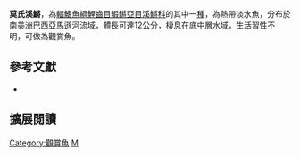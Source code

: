 {{Speciesbox 
| taxon = Moema piriana
| status = NE
| status_system = IUCN3.1
| authority =  [[Costa|Costa]], 1989
| synonyms = *''Trigonectes piriana, Costa, 1989''
}}
'''莫氏溪鱂'''，為[[輻鰭魚綱|輻鰭魚綱]][[鯉齒目|鯉齒目]][[鰕鱂亞目|鰕鱂亞目]][[溪鱂科|溪鱂科]]的其中一[[種|種]]，為熱帶淡水魚，分布於[[南美洲|南美洲]][[巴西|巴西]][[亞馬遜河|亞馬遜河]]流域，體長可達12公分，棲息在底中層水域，生活習性不明，可做為觀賞魚。

== 參考文獻 ==
*{{FishBase_species|genus=Moema|species=piriana|year=2014|month=9}}

== 擴展閱讀 ==
{{refbegin}}
{{wikispecies-inline|Moema piriana|莫氏溪鱂}}
{{refend}}
{{Taxonbar|from=Q6397525}}

[[Category:觀賞魚|Category:觀賞魚]]
[[Category:莫氏溪鱂屬|M]]


{{魚類小作品}}